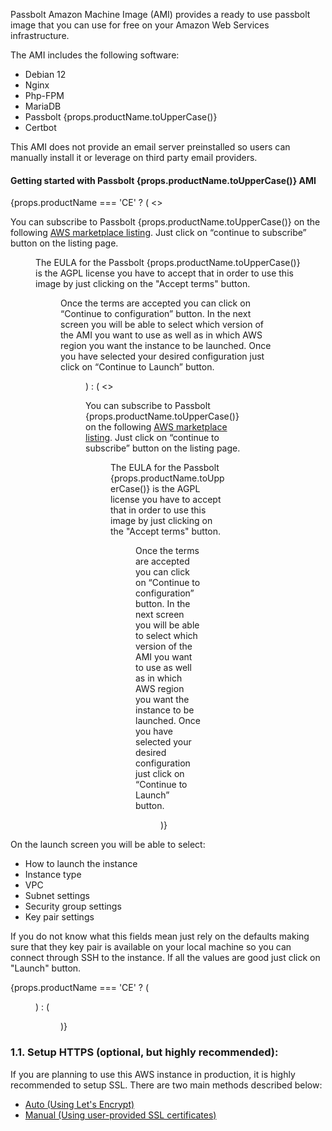 
Passbolt Amazon Machine Image (AMI) provides a ready to use passbolt image that you can
use for free on your Amazon Web Services infrastructure.

The AMI includes the following software:

<div>
    <ul>
        <li>Debian 12</li>
        <li>Nginx</li>
        <li>Php-FPM</li>
        <li>MariaDB</li>
        <li>Passbolt {props.productName.toUpperCase()}</li>
        <li>Certbot</li>
    </ul>
</div>

This AMI does not provide an email server preinstalled so users can manually install it or
leverage on third party email providers.

<div>
    <h4>Getting started with Passbolt {props.productName.toUpperCase()} AMI</h4>
</div>

<div>
    {props.productName === 'CE' ? (
        <>
        <p>You can subscribe to Passbolt {props.productName.toUpperCase()} on the following <a href={"https://aws.amazon.com/marketplace/pp/B08PDGS3ML"}>AWS marketplace listing</a>. Just click on “continue to subscribe” button on the listing page.</p>
        <Figure src='https://help.passbolt.com/assets/img/help/2020/12/subscribe-aws-ce.png' alt='Subscribe to Passbolt Marketplace' caption='fig. Subscribe to Passbolt Marketplace' />
        <p>The EULA for the Passbolt {props.productName.toUpperCase()} is the AGPL license you have to accept that in order to use this image by just clicking on the "Accept terms" button.</p>
        <Figure src='https://help.passbolt.com/assets/img/help/2020/12/accept-terms-aws-ce.png' alt='Accept AMI terms' caption='fig. Accept AMI terms' />
        <p>Once the terms are accepted you can click on “Continue to configuration” button. In the next screen you will be able to select which version of the AMI you want to use as well as in which AWS region you want the instance to be launched. Once you have selected your desired configuration just click on “Continue to Launch” button.</p>
        <Figure src='https://help.passbolt.com/assets/img/help/2020/12/configure-aws-ce.png' alt='Configure instance region and version' caption='fig. Configure instance region and version' />
        </>
    ) : (
        <>
        <p>You can subscribe to Passbolt {props.productName.toUpperCase()} on the following <a href={"https://aws.amazon.com/marketplace/pp/prodview-7tuiu3brmboa2"}>AWS marketplace listing</a>. Just click on “continue to subscribe” button on the listing page.</p>
        <Figure src='https://help.passbolt.com/assets/img/help/2021/08/subscribe-aws-pro.png' alt='Subscribe to Passbolt Marketplace' caption='fig. Subscribe to Passbolt Marketplace' />
        <p>The EULA for the Passbolt {props.productName.toUpperCase()} is the AGPL license you have to accept that in order to use this image by just clicking on the "Accept terms" button.</p>
        <Figure src='https://help.passbolt.com/assets/img/help/2021/08/accept-terms-aws-pro.png' alt='Accept AMI terms' caption='fig. Accept AMI terms' />
        <p>Once the terms are accepted you can click on “Continue to configuration” button. In the next screen you will be able to select which version of the AMI you want to use as well as in which AWS region you want the instance to be launched. Once you have selected your desired configuration just click on “Continue to Launch” button.</p>
        <Figure src='https://help.passbolt.com/assets/img/help/2021/08/configure-aws-pro.png' alt='Configure instance region and version' caption='fig. Configure instance region and version' />
        </>
        )}
</div>


On the launch screen you will be able to select:
- How to launch the instance
- Instance type
- VPC
- Subnet settings
- Security group settings
- Key pair settings

If you do not know what this fields mean just rely on the defaults making sure that they key pair
is available on your local machine so you can connect through SSH to the instance.
If all the values are good just click on "Launch" button.

<div>
    {props.productName === 'CE' ? (
        <Figure src='https://help.passbolt.com/assets/img/help/2020/12/launch-aws-ce.png' alt='Configure instance region and version' caption='fig. Configure instance region and version' />
        ) : (
        <Figure src='https://help.passbolt.com/assets/img/help/2021/08/launch-aws-pro.png' alt='Configure instance region and version' caption='fig. Configure instance region and version' />
        )}
</div>

### 1.1. Setup HTTPS (optional, but highly recommended):

If you are planning to use this AWS instance in production, it is highly recommended to setup SSL. There are two main methods described below:

<div>
<ul>
    <li><a href={`https://help.passbolt.com/configure/https/${props.productName.toLowerCase()}/aws/auto.html`}>Auto (Using Let's Encrypt)</a></li>
    <li><a href={`https://help.passbolt.com/configure/https/${props.productName.toLowerCase()}/debian/manual.html`}>Manual (Using user-provided SSL certificates)</a></li>
</ul>
</div>
